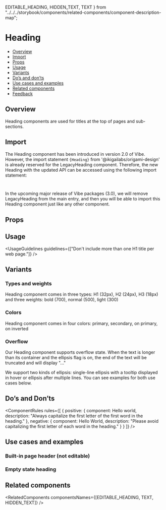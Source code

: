   EDITABLE_HEADING,
  HIDDEN_TEXT,
  TEXT
} from "../../../storybook/components/related-components/component-description-map";

<Meta of={HeadingStories} />

# Heading

- [Overview](#overview)
- [Import](#import)
- [Props](#props)
- [Usage](#usage)
- [Variants](#variants)
- [Do’s and don’ts](#dos-and-donts)
- [Use cases and examples](#use-cases-and-examples)
- [Related components](#related-components)
- [Feedback](#feedback)

## Overview

Heading components are used for titles at the top of pages and sub-sections.

<Canvas of={HeadingStories.Overview} />

## Import

The Heading component has been introduced in version 2.0 of Vibe.
However, the import statement `{Heading}` from '@ikigailabs/origami-design' is already reserved for the <StorybookLink page="Text/LegacyHeading [deprecated]">LegacyHeading</StorybookLink> component.
Therefore, the new Heading with the updated API can be accessed using the following import statement:

```javascript
import { Heading } from "@ikigailabs/origami-design/next";
```

In the upcoming major release of Vibe packages (3.0), we will remove LegacyHeading from the main entry, and then you will be able to import this Heading component
just like any other component.

## Props

<PropsTable />

## Usage

<UsageGuidelines guidelines={["Don't include more than one H1 title per web page."]} />

<TipEditableHeading />

## Variants

### Types and weights

Heading component comes in three types: H1 (32px), H2 (24px), H3 (18px) and three weights: bold (700), normal (500), light (300)

<Canvas of={HeadingStories.TypesAndWeights} />

### Colors

Heading component comes in four colors: primary, secondary, on primary, on inverted

<Canvas of={HeadingStories.Colors} />

### Overflow

Our Heading component supports overflow state.
When the text is longer than its container and the ellipsis flag is on, the end of the text will be truncated and will display "..."

We support two kinds of ellipsis: single-line ellipsis with a tooltip displayed in hover or ellipsis after multiple lines. You can see examples for both use cases below.

<Canvas of={HeadingStories.Overflow} />

## Do’s and Don’ts

<ComponentRules
  rules={[
    {
      positive: {
        component: <Heading>Hello world</Heading>,
        description: "Always capitalize the first letter of the first word in the heading."
      },
      negative: {
        component: <Heading>Hello World</Heading>,
        description: "Please avoid capitalizing the first letter of each word in the heading."
      }
    }
  ]}
/>

## Use cases and examples

### Built-in page header (not editable)

<Canvas of={HeadingStories.BuiltInPageHeaderNotEditable} />

### Empty state heading

<Canvas of={HeadingStories.EmptyStateHeading} />

## Related components

<RelatedComponents componentsNames={[EDITABLE_HEADING, TEXT, HIDDEN_TEXT]} />

